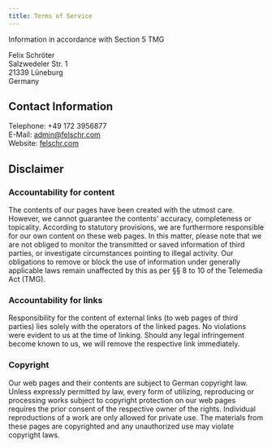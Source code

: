 ```yaml
---
title: Terms of Service
---
```


Information in accordance with Section 5 TMG

Felix Schröter  
Salzwedeler Str. 1  
21339 Lüneburg  
Germany

## Contact Information

Telephone: +49 172 3956877  
E-Mail: admin@felschr.com  
Website: [felschr.com](https://felschr.com)

## Disclaimer

### Accountability for content

The contents of our pages have been created with the utmost care. However, we cannot guarantee the contents' accuracy, completeness or topicality. According to statutory provisions, we are furthermore responsible for our own content on these web pages. In this matter, please note that we are not obliged to monitor the transmitted or saved information of third parties, or investigate circumstances pointing to illegal activity. Our obligations to remove or block the use of information under generally applicable laws remain unaffected by this as per §§ 8 to 10 of the Telemedia Act (TMG).

### Accountability for links

Responsibility for the content of external links (to web pages of third parties) lies solely with the operators of the linked pages. No violations were evident to us at the time of linking. Should any legal infringement become known to us, we will remove the respective link immediately.

### Copyright

Our web pages and their contents are subject to German copyright law. Unless expressly permitted by law, every form of utilizing, reproducing or processing works subject to copyright protection on our web pages requires the prior consent of the respective owner of the rights. Individual reproductions of a work are only allowed for private use. The materials from these pages are copyrighted and any unauthorized use may violate copyright laws.
